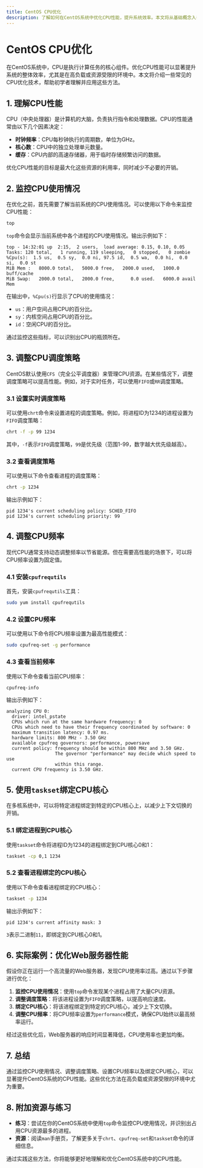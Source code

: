 ```yaml
---
title: CentOS CPU优化
description: 了解如何在CentOS系统中优化CPU性能，提升系统效率。本文将从基础概念入手，逐步讲解CPU优化的方法和实际应用场景。
---
```


# CentOS CPU优化

在CentOS系统中，CPU是执行计算任务的核心组件。优化CPU性能可以显著提升系统的整体效率，尤其是在高负载或资源受限的环境中。本文将介绍一些常见的CPU优化技术，帮助初学者理解并应用这些方法。

## 1. 理解CPU性能

CPU（中央处理器）是计算机的大脑，负责执行指令和处理数据。CPU的性能通常由以下几个因素决定：

- **时钟频率**：CPU每秒钟执行的周期数，单位为GHz。
- **核心数**：CPU中的独立处理单元数量。
- **缓存**：CPU内部的高速存储器，用于临时存储频繁访问的数据。

优化CPU性能的目标是最大化这些资源的利用率，同时减少不必要的开销。

## 2. 监控CPU使用情况

在优化之前，首先需要了解当前系统的CPU使用情况。可以使用以下命令来监控CPU性能：

```bash
top
```

`top`命令会显示当前系统中各个进程的CPU使用情况。输出示例如下：

```
top - 14:32:01 up  2:15,  2 users,  load average: 0.15, 0.10, 0.05
Tasks: 120 total,   1 running, 119 sleeping,   0 stopped,   0 zombie
%Cpu(s):  1.5 us,  0.5 sy,  0.0 ni, 97.5 id,  0.5 wa,  0.0 hi,  0.0 si,  0.0 st
MiB Mem :   8000.0 total,   5000.0 free,   2000.0 used,   1000.0 buff/cache
MiB Swap:   2000.0 total,   2000.0 free,      0.0 used.   6000.0 avail Mem
```

在输出中，`%Cpu(s)`行显示了CPU的使用情况：

- `us`：用户空间占用CPU的百分比。
- `sy`：内核空间占用CPU的百分比。
- `id`：空闲CPU的百分比。

通过监控这些指标，可以识别出CPU的瓶颈所在。

## 3. 调整CPU调度策略

CentOS默认使用`CFS`（完全公平调度器）来管理CPU资源。在某些情况下，调整调度策略可以提高性能。例如，对于实时任务，可以使用`FIFO`或`RR`调度策略。

### 3.1 设置实时调度策略

可以使用`chrt`命令来设置进程的调度策略。例如，将进程ID为1234的进程设置为`FIFO`调度策略：

```bash
chrt -f -p 99 1234
```

其中，`-f`表示`FIFO`调度策略，`99`是优先级（范围1-99，数字越大优先级越高）。

### 3.2 查看调度策略

可以使用以下命令查看进程的调度策略：

```bash
chrt -p 1234
```

输出示例如下：

```
pid 1234's current scheduling policy: SCHED_FIFO
pid 1234's current scheduling priority: 99
```

## 4. 调整CPU频率

现代CPU通常支持动态调整频率以节省能源。但在需要高性能的场景下，可以将CPU频率设置为固定值。

### 4.1 安装`cpufrequtils`

首先，安装`cpufrequtils`工具：

```bash
sudo yum install cpufrequtils
```

### 4.2 设置CPU频率

可以使用以下命令将CPU频率设置为最高性能模式：

```bash
sudo cpufreq-set -g performance
```

### 4.3 查看当前频率

使用以下命令查看当前CPU频率：

```bash
cpufreq-info
```

输出示例如下：

```
analyzing CPU 0:
  driver: intel_pstate
  CPUs which run at the same hardware frequency: 0
  CPUs which need to have their frequency coordinated by software: 0
  maximum transition latency: 0.97 ms.
  hardware limits: 800 MHz - 3.50 GHz
  available cpufreq governors: performance, powersave
  current policy: frequency should be within 800 MHz and 3.50 GHz.
                  The governor "performance" may decide which speed to use
                  within this range.
  current CPU frequency is 3.50 GHz.
```

## 5. 使用`taskset`绑定CPU核心

在多核系统中，可以将特定进程绑定到特定的CPU核心上，以减少上下文切换的开销。

### 5.1 绑定进程到CPU核心

使用`taskset`命令将进程ID为1234的进程绑定到CPU核心0和1：

```bash
taskset -cp 0,1 1234
```

### 5.2 查看进程绑定的CPU核心

使用以下命令查看进程绑定的CPU核心：

```bash
taskset -p 1234
```

输出示例如下：

```
pid 1234's current affinity mask: 3
```

`3`表示二进制`11`，即绑定到CPU核心0和1。

## 6. 实际案例：优化Web服务器性能

假设你正在运行一个高流量的Web服务器，发现CPU使用率过高。通过以下步骤进行优化：

1. **监控CPU使用情况**：使用`top`命令发现某个进程占用了大量CPU资源。
2. **调整调度策略**：将该进程设置为`FIFO`调度策略，以提高响应速度。
3. **绑定CPU核心**：将该进程绑定到特定的CPU核心，减少上下文切换。
4. **调整CPU频率**：将CPU频率设置为`performance`模式，确保CPU始终以最高频率运行。

经过这些优化后，Web服务器的响应时间显著降低，CPU使用率也更加均衡。

## 7. 总结

通过监控CPU使用情况、调整调度策略、设置CPU频率以及绑定CPU核心，可以显著提升CentOS系统的CPU性能。这些优化方法在高负载或资源受限的环境中尤为重要。

## 8. 附加资源与练习

- **练习**：尝试在你的CentOS系统中使用`top`命令监控CPU使用情况，并识别出占用CPU资源最多的进程。
- **资源**：阅读`man`手册页，了解更多关于`chrt`、`cpufreq-set`和`taskset`命令的详细信息。

通过实践这些方法，你将能够更好地理解和优化CentOS系统中的CPU性能。